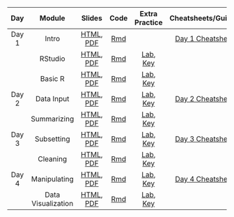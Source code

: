 | **Day**                                | **Module**                  | **Slides**                                                             | **Code**                                           | **Extra Practice**                                                                         | **Cheatsheets/Guides**                                                             |
| :------------------------------------: | :-------------------------: | :--------------------------------------------------------------------: | :------------------------------------------------: | :----------------------------------------------------------------------------------------: | :--------------------------------------------------------------------------------: |
| Day 1                                  | Intro                       | [HTML](modules/Day_1/Intro.html), [PDF](modules/Day_1/Intro.pdf)       | [Rmd](modules/Day_1/Intro.Rmd)                     |                                                                                            | [Day 1 Cheatsheet](modules/cheatsheets/Day-1.pdf)                                  |
|                                        | RStudio                     | [HTML](modules/Day_1/RStudio.html), [PDF](modules/Day_1/RStudio.pdf)   | [Rmd](modules/RStudio/RStudio.Rmd)                 | [Lab](modules/Day_1/RStudio_Lab.Rmd), [Key](modules/Day_1/RStudio_Lab_Key.Rmd)             |                                                                                    |
|                                        | Basic R                     | [HTML](modules/Day_1/Basic_R.html), [PDF](modules/Day_1/Basic_R.pdf)   | [Rmd](modules/Day_1/Basic_R.Rmd)                   | [Lab](modules/Day_1/Basic_R_Lab.Rmd), [Key](modules/Day_1/Basic_R_Lab_Key.Rmd)             |                                                                                    |
| Day 2                                  | Data Input                  | [HTML](modules/Day_2/Data_Input.html), [PDF](modules/Day_2/Data_Input.pdf)       | [Rmd](modules/Day_2/Data_Input.Rmd)   | [Lab](modules/Day_2/Data_Input_Lab.Rmd), [Key](modules/Day_2/Data_Input_Lab_Key.Rmd)     | [Day 2 Cheatsheet](modules/cheatsheets/Day-2.pdf)                                  |
|                                        | Summarizing                 | [HTML](modules/Day_2/Data_Summarization.html), [PDF](modules/Day_2/Data_Summarization.pdf)   | [Rmd](modules/Day_2/Data_Summarization.Rmd) | [Lab](modules/Day_2/Data_Summarization_Lab.Rmd), [Key](modules/Day_2/Data_Summarization_Lab_Key.Rmd)  |                                                          |
| Day 3                                  | Subsetting                 | [HTML](modules/Day_3/Subsetting_Data_in_R.html), [PDF](modules/Day_3/Subsetting_Data_in_R.pdf)       | [Rmd](modules/Day_3/Subsetting_Data_in_R.Rmd)   | [Lab](modules/Day_3/Subsetting_Data_in_R_Lab.Rmd), [Key](modules/Day_3/Subsetting_Data_in_R_Lab_Key.Rmd)     | [Day 3 Cheatsheet](modules/cheatsheets/Day-3.pdf)                                  |
|                                        | Cleaning                | [HTML](modules/Day_3/Data_Cleaning.html), [PDF](modules/Day_3/Data_Cleaning.pdf)   | [Rmd](modules/Day_3/Data_Cleaning.Rmd) | [Lab](modules/Day_3/Data_Cleaning_Lab.Rmd), [Key](modules/Day_3/Data_Cleaning_Lab_Key.Rmd)  |                                                          |
| Day 4                                  | Manipulating                  | [HTML](modules/Day_4/Manipulating_Data_in_R.html), [PDF](modules/Day_4/Manipulating_Data_in_R.pdf)       | [Rmd](modules/Day_4/Manipulating_Data_in_R.Rmd)   | [Lab](modules/Day_4/Manipulating_Data_in_R_Lab.Rmd), [Key](modules/Day_4/Manipulating_Data_in_R_Lab_Key.Rmd)     | [Day 4 Cheatsheet](modules/cheatsheets/Day-6.pdf)                                  |
|                                        | Data Visualization                | [HTML](modules/Day_4/Esquisse_Data_Visualization.html), [PDF](modules/Day_4/Esquisse_Data_Visualization.pdf)   | [Rmd](modules/Day_4/Esquisse_Data_Visualization.Rmd) | [Lab](modules/Day_4/Esquisse_Data_Visualization_Lab.Rmd), [Key](modules/Day_4/Esquisse_Data_Visualization_Lab_Key.Rmd)  |                                                          |
